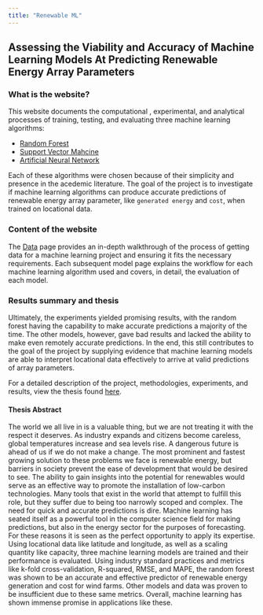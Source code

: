 ```yaml
---
title: "Renewable ML"
---
```


## Assessing the Viability and Accuracy of Machine Learning Models At Predicting Renewable Energy Array Parameters

### What is the website?

This website documents the computational , experimental, and analytical processes of training, testing, and evaluating three machine learning algorithms:

- [Random Forest](rf.qmd)
- [Support Vector Mahcine](svm.qmd)
- [Artificial Neural Network](ann.qmd)

Each of these algorithms were chosen because of their simplicity and presence in the acedemic literature. The goal of the project is to investigate if machine learning algorithms can produce accurate predictions of renewable energy array parameter, like `generated energy` and `cost`, when trained on locational data.

### Content of the website

The [Data](data.qmd) page provides an in-depth walkthrough of the process of getting data for a machine learning project and ensuring it fits the necessary requirements. Each subsequent model page explains the workflow for each machine learning algorithm used and covers, in detail, the evaluation of each model.

### Results summary and thesis

Ultimately, the experiments yielded promising results, with the random forest having the capability to make accurate predictions a majority of the time. The other models, however, gave bad results and lacked the ability to make even remotely accurate predictions. In the end, this still contributes to the goal of the project by supplying evidence that machine learning models are able to interpret locational data effectively to arrive at valid predictions of array parameters.

For a detailed description of the project, methodologies, experiments, and results, view the thesis found [here](https://github.com/AidanNeeson/renewable-ml-thesis).

#### Thesis Abstract

The world we all live in is a valuable thing, but we are not treating it with the respect it deserves. As industry expands and citizens become careless, global temperatures increase and sea levels rise. A dangerous future is ahead of us if we do not make a change. The most prominent and fastest growing solution to these problems we face is renewable energy, but barriers in society prevent the ease of development that would be desired to see. The ability to gain insights into the potential for renewables would serve as an effective way to promote the installation of low-carbon technologies. Many tools that exist in the world that attempt to fulfill this role, but they suffer due to being too narrowly scoped and complex. The need for quick and accurate predictions is dire. Machine learning has seated itself as a powerful tool in the computer science field for making predictions, but also in the energy sector for the purposes of forecasting. For these reasons it is seen as the perfect opportunity to apply its expertise. Using locational data like latitude and longitude, as well as a scaling quantity like capacity, three machine learning models are trained and their performance is evaluated. Using industry standard practices and metrics like k-fold cross-validation, R-squared, RMSE, and MAPE, the random forest was shown to be an accurate and effective predictor of renewable energy generation and cost for wind farms. Other models and data was proven to be insufficient due to these same metrics. Overall, machine learning has shown immense promise in applications like these.
